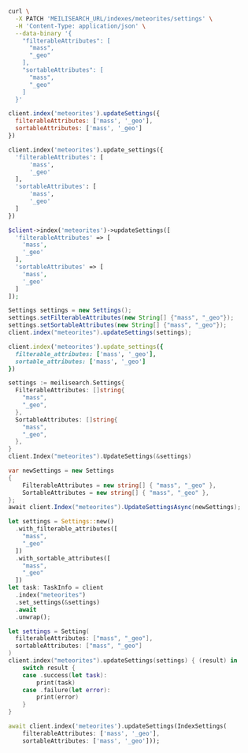 <CodeGroup>

```bash cURL
curl \
  -X PATCH 'MEILISEARCH_URL/indexes/meteorites/settings' \
  -H 'Content-Type: application/json' \
  --data-binary '{
    "filterableAttributes": [
      "mass",
      "_geo"
    ],
    "sortableAttributes": [
      "mass",
      "_geo"
    ]
  }'
```


```javascript JS
client.index('meteorites').updateSettings({
  filterableAttributes: ['mass', '_geo'],
  sortableAttributes: ['mass', '_geo']
})
```


```python Python
client.index('meteorites').update_settings({
  'filterableAttributes': [
      'mass',
      '_geo'
  ],
  'sortableAttributes': [
      'mass',
      '_geo'
  ]
})
```


```php PHP
$client->index('meteorites')->updateSettings([
  'filterableAttributes' => [
    'mass',
    '_geo'
  ],
  'sortableAttributes' => [
    'mass',
    '_geo'
  ]
]);
```


```java Java
Settings settings = new Settings();
settings.setFilterableAttributes(new String[] {"mass", "_geo"});
settings.setSortableAttributes(new String[] {"mass", "_geo"});
client.index("meteorites").updateSettings(settings);
```


```ruby Ruby
client.index('meteorites').update_settings({
  filterable_attributes: ['mass', '_geo'],
  sortable_attributes: ['mass', '_geo']
})
```


```go Go
settings := meilisearch.Settings{
  FilterableAttributes: []string{
    "mass",
    "_geo",
  },
  SortableAttributes: []string{
    "mass",
    "_geo",
  },
}
client.Index("meteorites").UpdateSettings(&settings)
```


```csharp C#
var newSettings = new Settings
{
    FilterableAttributes = new string[] { "mass", "_geo" },
    SortableAttributes = new string[] { "mass", "_geo" },
};
await client.Index("meteorites").UpdateSettingsAsync(newSettings);
```


```rust Rust
let settings = Settings::new()
  .with_filterable_attributes([
    "mass",
    "_geo"
  ])
  .with_sortable_attributes([
    "mass",
    "_geo"
  ])
let task: TaskInfo = client
  .index("meteorites")
  .set_settings(&settings)
  .await
  .unwrap();
```


```swift Swift
let settings = Setting(
  filterableAttributes: ["mass", "_geo"],
  sortableAttributes: ["mass", "_geo"]
)
client.index("meteorites").updateSettings(settings) { (result) in
    switch result {
    case .success(let task):
        print(task)
    case .failure(let error):
        print(error)
    }
}
```


```dart Dart
await client.index('meteorites').updateSettings(IndexSettings(
    filterableAttributes: ['mass', '_geo'],
    sortableAttributes: ['mass', '_geo']));
```

</CodeGroup>